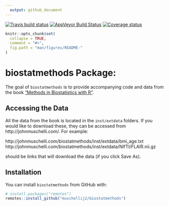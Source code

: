 ```yaml
---
  output: github_document
---
```


[![Travis build status](https://travis-ci.com/muschellij2/biostatmethods.svg?branch=master)](https://travis-ci.com/muschellij2/biostatmethods)
[![AppVeyor Build Status](https://ci.appveyor.com/api/projects/status/github/muschellij2/biostatmethods?branch=master&svg=true)](https://ci.appveyor.com/project/muschellij2/biostatmethods)
[![Coverage status](https://coveralls.io/repos/github/muschellij2/biostatmethods/badge.svg?branch=master)](https://coveralls.io/r/muschellij2/biostatmethods?branch=master)
<!-- README.md is generated from README.Rmd. Please edit that file -->

```r
knitr::opts_chunk$set(
  collapse = TRUE,
  comment = "#>",
  fig.path = "man/figures/README-"
)
```
# biostatmethods Package: 
The goal of `biostatmethods` is to provide accompanying code and data from the book ["Methods in Biostatistics with R"](https://leanpub.com/biostatmethods).

## Accessing the Data

All the data from the book is located in the `inst/extdata` folders.  If you would like to download these, they can be accessed from http://johnmuschelli.com/.  For example:

http://johnmuschelli.com/biostatmethods/inst/extdata/bmi_age.txt
http://johnmuschelli.com/biostatmethods/inst/extdata/NIfTI/FLAIR.nii.gz

should be links that will download the data (if you click Save As).

## Installation

You can install `biostatmethods` from GitHub with:

```r
# install.packages("remotes")
remotes::install_github("muschellij2/biostatmethods")
```

